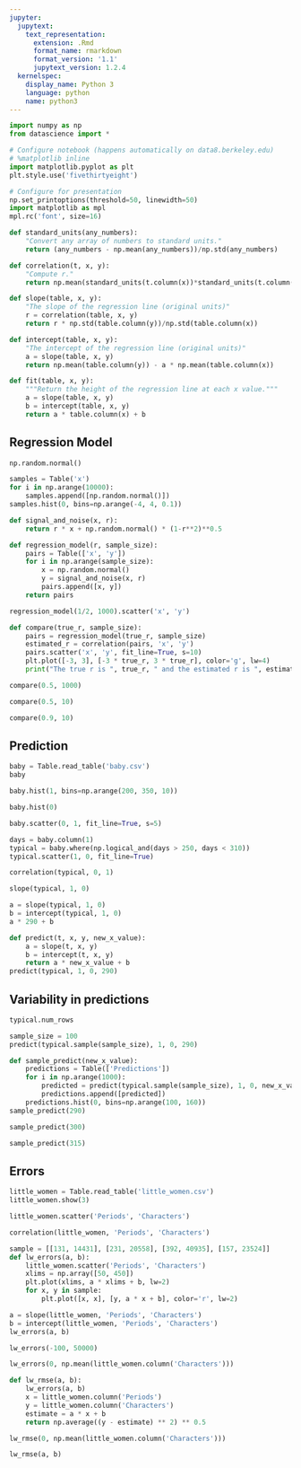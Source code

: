 ```yaml
---
jupyter:
  jupytext:
    text_representation:
      extension: .Rmd
      format_name: rmarkdown
      format_version: '1.1'
      jupytext_version: 1.2.4
  kernelspec:
    display_name: Python 3
    language: python
    name: python3
---
```


```python
import numpy as np
from datascience import *

# Configure notebook (happens automatically on data8.berkeley.edu)
# %matplotlib inline
import matplotlib.pyplot as plt
plt.style.use('fivethirtyeight')

# Configure for presentation
np.set_printoptions(threshold=50, linewidth=50)
import matplotlib as mpl
mpl.rc('font', size=16)
```

```python
def standard_units(any_numbers):
    "Convert any array of numbers to standard units."
    return (any_numbers - np.mean(any_numbers))/np.std(any_numbers)  

def correlation(t, x, y):
    "Compute r."
    return np.mean(standard_units(t.column(x))*standard_units(t.column(y)))

def slope(table, x, y):
    "The slope of the regression line (original units)"
    r = correlation(table, x, y)
    return r * np.std(table.column(y))/np.std(table.column(x))

def intercept(table, x, y):
    "The intercept of the regression line (original units)"
    a = slope(table, x, y)
    return np.mean(table.column(y)) - a * np.mean(table.column(x))

def fit(table, x, y):
    """Return the height of the regression line at each x value."""
    a = slope(table, x, y)
    b = intercept(table, x, y)
    return a * table.column(x) + b
```

## Regression Model

```python
np.random.normal()
```

```python
samples = Table('x')
for i in np.arange(10000):
    samples.append([np.random.normal()])
samples.hist(0, bins=np.arange(-4, 4, 0.1))
```

```python
def signal_and_noise(x, r):
    return r * x + np.random.normal() * (1-r**2)**0.5
```

```python
def regression_model(r, sample_size):
    pairs = Table(['x', 'y'])
    for i in np.arange(sample_size):
        x = np.random.normal()
        y = signal_and_noise(x, r)
        pairs.append([x, y])
    return pairs

regression_model(1/2, 1000).scatter('x', 'y')
```

```python
def compare(true_r, sample_size):
    pairs = regression_model(true_r, sample_size)
    estimated_r = correlation(pairs, 'x', 'y')
    pairs.scatter('x', 'y', fit_line=True, s=10)
    plt.plot([-3, 3], [-3 * true_r, 3 * true_r], color='g', lw=4)
    print("The true r is ", true_r, " and the estimated r is ", estimated_r)

compare(0.5, 1000)
```

```python
compare(0.5, 10)
```

```python
compare(0.9, 10)
```

## Prediction

```python
baby = Table.read_table('baby.csv')
baby
```

```python
baby.hist(1, bins=np.arange(200, 350, 10))
```

```python
baby.hist(0)
```

```python
baby.scatter(0, 1, fit_line=True, s=5)
```

```python
days = baby.column(1)
typical = baby.where(np.logical_and(days > 250, days < 310))
typical.scatter(1, 0, fit_line=True)
```

```python
correlation(typical, 0, 1)
```

```python
slope(typical, 1, 0)
```

```python
a = slope(typical, 1, 0)
b = intercept(typical, 1, 0)
a * 290 + b
```

```python
def predict(t, x, y, new_x_value):
    a = slope(t, x, y)
    b = intercept(t, x, y)
    return a * new_x_value + b
predict(typical, 1, 0, 290)
```

## Variability in predictions

```python
typical.num_rows
```

```python
sample_size = 100
predict(typical.sample(sample_size), 1, 0, 290)
```

```python
def sample_predict(new_x_value):
    predictions = Table(['Predictions'])
    for i in np.arange(1000):
        predicted = predict(typical.sample(sample_size), 1, 0, new_x_value)
        predictions.append([predicted])
    predictions.hist(0, bins=np.arange(100, 160))
sample_predict(290)
```

```python
sample_predict(300)
```

```python
sample_predict(315)
```

## Errors

```python
little_women = Table.read_table('little_women.csv')
little_women.show(3)
```

```python
little_women.scatter('Periods', 'Characters')
```

```python
correlation(little_women, 'Periods', 'Characters')
```

```python
sample = [[131, 14431], [231, 20558], [392, 40935], [157, 23524]]
def lw_errors(a, b):
    little_women.scatter('Periods', 'Characters')
    xlims = np.array([50, 450])
    plt.plot(xlims, a * xlims + b, lw=2)
    for x, y in sample:
        plt.plot([x, x], [y, a * x + b], color='r', lw=2)
```

```python
a = slope(little_women, 'Periods', 'Characters')
b = intercept(little_women, 'Periods', 'Characters')
lw_errors(a, b)
```

```python
lw_errors(-100, 50000)
```

```python
lw_errors(0, np.mean(little_women.column('Characters')))
```

```python
def lw_rmse(a, b):
    lw_errors(a, b)
    x = little_women.column('Periods')
    y = little_women.column('Characters')
    estimate = a * x + b
    return np.average((y - estimate) ** 2) ** 0.5
```

```python
lw_rmse(0, np.mean(little_women.column('Characters')))
```

```python
lw_rmse(a, b)
```
